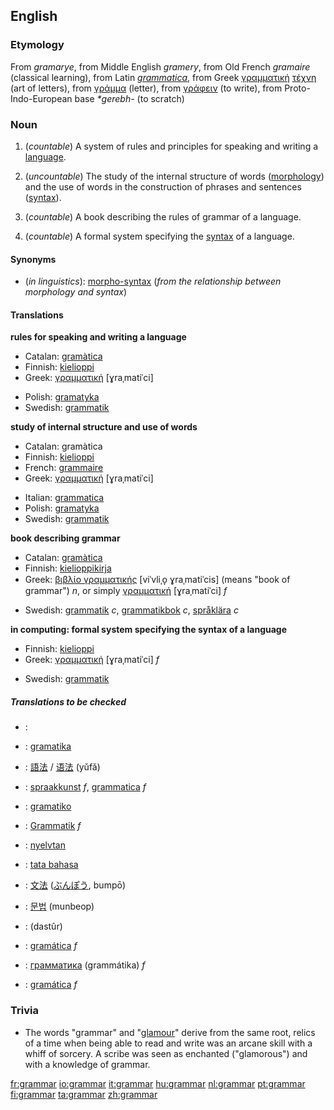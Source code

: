 ==English==
===Etymology===
From ''gramarye'', from Middle English ''gramery'', from Old French ''gramaire'' (classical learning), from Latin ''[[grammatica]]'', from Greek [[γραμματική]] [[τέχνη]] (art of letters), from [[γράμμα]] (letter), from [[γράφειν]] (to write), from Proto-Indo-European base ''*gerebh-'' (to scratch)

===Noun===
{{wikipedia}}
{{en-noun-reg-both}}

#(''countable'') A system of rules and principles for speaking and writing a [[language]].
#{{linguistics}} (''uncountable'') The study of the internal structure of words ([[morphology]]) and the use of words in the construction of phrases and sentences ([[syntax]]).
#(''countable'') A book describing the rules of grammar of a language.
#{{comptheory}} (''countable'') A formal system specifying the [[syntax]] of a language.

====Synonyms====
*(''in linguistics''): [[morpho-syntax]] (''from the relationship between morphology and syntax'')

====Translations====
'''rules for speaking and writing a language'''
{{top}}
*Catalan: [[gramàtica]] {{f}}
*Finnish: [[kielioppi]]
*Greek: [[γραμματική]] [ɣraˌmatiˈci] {{f}}
{{mid}}
*Polish: [[gramatyka]] {{f}}
*Swedish: [[grammatik]] {{c}}
{{bottom}}

'''study of internal structure and use of words'''
{{top}}
*Catalan: gramàtica
*Finnish: [[kielioppi]]
*French: [[grammaire]] {{f}}
*Greek: [[γραμματική]] [ɣraˌmatiˈci] {{f}}
{{mid}}
*Italian: [[grammatica]] {{f}}
*Polish: [[gramatyka]] {{f}}
*Swedish: [[grammatik]] {{c}}
{{bottom}}

'''book describing grammar'''
{{top}}
*Catalan: [[gramàtica]]
*Finnish: [[kielioppikirja]]
*Greek: [[βιβλίο γραμματικής]] [viˈvliˌo̞ ɣraˌmatiˈcis] (means "book of grammar") ''n'', or simply [[γραμματική]] [ɣraˌmatiˈci] ''f''
{{mid}}
*Swedish: [[grammatik]] ''c'', [[grammatikbok]] ''c'', [[språklära]] ''c''
{{bottom}}

'''in computing: formal system specifying the syntax of a language'''
{{top}}
*Finnish: [[kielioppi]]
*Greek: [[γραμματική]] [ɣraˌmatiˈci] ''f''
{{mid}}
*Swedish: [[grammatik]] {{c}}
{{bottom}}

=====Translations to be checked=====
<!--Remove this section once all of the translations below have been moved into the tables above.-->
{{checktrans}}
*{{ttbc|Arabic}}: {{ARchar|[[قواعد|قَوَاعِد]]}} {{IPAchar|(qawáːʕed)}}
*{{ttbc|Basque}}: [[gramatika]]
*{{ttbc|Chinese}}: [[語法]] / [[语法]] (yǔfǎ)
*{{ttbc|Dutch}}: [[spraakkunst]] ''f'', [[grammatica]] ''f''
*{{ttbc|Esperanto}}: [[gramatiko]]
*{{ttbc|German}}: [[Grammatik]] ''f''
*{{ttbc|Hungarian}}: [[nyelvtan]]
*{{ttbc|Indonesian}}: [[tata bahasa]]
*{{ttbc|Japanese}}: [[文法]] ([[ぶんぽう]], bumpō)
*{{ttbc|Korean}}: [[문법]] (munbeop)
*{{ttbc|Persian}}: {{FAchar|[[دستور]]}} (dastûr)
*{{ttbc|Portuguese}}: [[gramática]] ''f''
*{{ttbc|Russian}}: [[грамматика]] (grammátika) ''f''
*{{ttbc|Spanish}}: [[gramática]] ''f''

===Trivia===
*The words "grammar" and "[[glamour]]" derive from the same root, relics of a time when being able to read and write was an arcane skill with a whiff of sorcery. A scribe was seen as enchanted ("glamorous") and with a knowledge of grammar.

[[fr:grammar]]
[[io:grammar]]
[[it:grammar]]
[[hu:grammar]]
[[nl:grammar]]
[[pt:grammar]]
[[fi:grammar]]
[[ta:grammar]]
[[zh:grammar]]